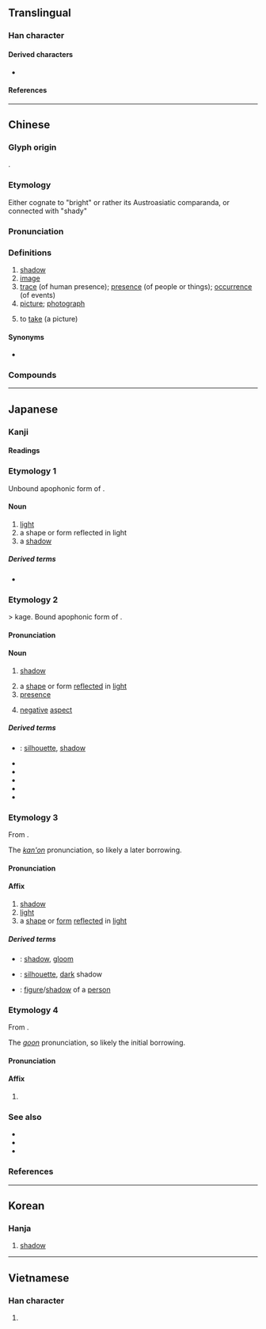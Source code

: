 {{character info/new}}
==Translingual==
{{stroke order|strokes=15}}

===Han character===
{{Han char|rn=59|rad=彡|as=12|sn=15|four=62922|canj=AFHHH|ids=⿰景彡}}

====Derived characters====
* {{l|mul|[[𡂵]], [[𤂖]], [[𥶩]]}}

====References====
{{Han ref|kx=0364.190|dkj=10019|dj=0684.050|hdz=20857.040|uh=5F71}}

----

==Chinese==
{{zh-forms|alt=𢒈:second-round simplified}}

===Glyph origin===
{{Han etym}}
{{Han compound|景|彡|ls=psc|c1=p|c2=s}}.

===Etymology===
Either cognate to {{och-l|英}} "bright" or rather its Austroasiatic comparanda, or connected with {{och-l|苑}} "shady"

===Pronunciation===
{{zh-pron
|m=yǐng,er=y
|m_note=yǐngr - “shadow; reflection; vague impression”
|c=jing2,jeng2
|g=in3
|h=pfs=yáng
|j=ing2
|md=īng
|mn=iáⁿ/ńg/éng
|mn_note=iáⁿ - vernacular; ńg - vernacular (limited, e.g. {{zh-l|樹影|tr=-}}); éng - literary
|mn-t=ian2
|w=2in
|mc=y
|oc=y
|ma=
|cat=n,c:v
}}

===Definitions===
{{zh-hanzi}}

# [[shadow]]
# [[image]]
# [[trace]] (of human presence); [[presence]] (of people or things); [[occurrence]] (of events)
# [[picture]]; [[photograph]]
# {{lb|zh|Cantonese}} to [[take]] (a picture)

====Synonyms====
* {{sense|to take a picture}} {{qualifier|Mandarin}} {{zh-l|拍}}

===Compounds===
{{zh-der|電影:film, movie|影響:influence|三影郎中|不見人影|不見蹤影|二輪電影|人影|人影兒|伴唱影碟|來蹤去影|倒影|倩影|倫敦影展|側影|偶影|傍個影兒|儷影|儷影雙雙|光影|全景電影|刀光劍影|剪影|劇情影片|動畫影像|化為泡影|北非諜影|匿影藏形|半影|卡通電影|卦影|古人影子|合影|君影草|吠影吠聲|含沙射影|吹影鏤塵|商業影片|喜劇電影|坎城影展|報導攝影|夢幻泡影|天文攝影|如影相隨|如影隨形|孤形吊影|孤形單影|孤形隻影|孤身隻影|實況錄影|實驗電影|射影|小影|小電影|帆影|幻影|幽夢影|弄影|弓影杯蛇|弓影浮杯|弔影|張三影|形單影單|形單影支|形單影隻|形孤影寡|形孤影隻|形影|形影不離|形影相依|形影相弔|形影相追|形影相隨|形影相顧|形隻影單|彩影|影不離燈|影中蛇|影事|影人|影像|影像合成|影像處理|影兒|影劇|影占|影印|影印本|影印機|影友會|影后|影圈|影城|影堂|影塑|影壁|影壇|影子|影子內閣|影子政府|影子花|影宋抄本|影寫本|影射|影展|影帝|影帶|影形不離|影影|影影綽綽|影戤|影戲|影戲人兒|影星|影本|影格|影業|影燈|影片|影碟|影神|影視|影視卡|影評|影評家|影調|影調劇|影跡|影蹤|影身|影迷|影鈔本|影附|影院|影隻形單|影集|影音光碟|影音統碟|影響力|後影|從影|心影|息影|息影園林|息影林泉|成人電影|投影|投影機|投影片|投影畫|投影畫法|抱影|抹不著影|拍電影|捉影捕風|捉風捕影|捕影拿風|捕影繫風|捕風捉影|捕風繫影|掠影|探竿影草|推理電影|握風捕影|搏影|攝影|攝影室|攝影小說|攝影師|攝影棚|攝影機|放影機|放映影幕|數位影像|數位影碟|斂影逃形|新聞剪影|日不移影|暗影|暗香疏影|書影|有味電影|有感電影|有聲電影|有點影兒|望風捕影|望風撲影|木偶影片|杆影|杯弓蛇影|東京影展|杳無蹤影|柏林影展|柳影花陰|桑榆暮影|標高投影|水光雲影|沒形沒影|沒影兒|沒影子|沒有影兒|泡影|浮光掠影|潛影|潛骸竄影|灤州影|無形無影|無影無形|無影無蹤|無聲電影|無蹤無影|燭影搖紅|燭影斧聲|環幕電影|瓦影龜魚|畏影惡跡|畏影而走|留影|畫影圖形|疏影|疑影|皮影戲|真影|眼影|碟影機|碟影片|科幻電影|立竿見影|立體影像|立體影片|立體攝影|立體電影|竹影|紐約影展|紙上電影|縮影|縮影微捲|繪影繪聲|繪聲繪影|繫風捕影|美術電影|背影|航空攝影|萍蹤浪影|藏形匿影|藏頭漏影|蟾影|衣香鬢影|衾影無慚|複合攝影|負影|蹤影|躡影追風|身影|近焦攝影|迴清倒影|追蹤覓影|追風捕影|追風覓影|追風躡影|透視縮影|遙測影像|錄影|錄影帶|錄影機|錄影碟|錄影節目|錄放影機|鏤塵吹影|陰影|陰影法|隻影全無|隻身孤影|雁影分飛|雷射攝影|電影圈|電影小說|電影文化|電影明星|電影業|電影票|電影美術|電影藝術|電影街|電影語言|電影院|電視影像|電視影片|電視影集|露天電影|響答影隨|頭影|顧影|顧影弄姿|顧影自憐|顯影|顯微書影|駒影|驢皮影|高速攝影|鬼影|鬼影子|鬼影幢幢|魅影|麗影|黑影|黑白影片|龕影|黃色電影|知影:chai-iáⁿ|有影:yû-yáng}}

{{zh-cat|Photography}}

----

==Japanese==

===Kanji===
{{ja-kanji|grade=c|rs=彡12}}

====Readings====
{{ja-readings
|goon=よう
|kanon=えい
|kun=かげ-
}}

===Etymology 1===
Unbound apophonic form of {{m|ja|影|tr=kaga}}.

====Noun====
{{ja-noun|かが}}

# [[light]]
# a shape or form reflected in light
# a [[shadow]]

=====Derived terms=====
* {{ja-r|鏡|かがみ}}

===Etymology 2===
{{ja-kanjitab|かげ|yomi=k}}
{{suffix|ja|影|tr1=kaga|い|tr2=i}} > kage. Bound apophonic form of {{m|ja|影|tr=kaga}}.

====Pronunciation====
{{ja-pron|yomi=k|かげ|acc=1|acc_ref=DJR,NHK}}

====Noun====
{{ja-noun|かげ}}

# [[shadow]]
#: {{ja-usex|馬の'''影'''|うま の '''かげ'''|a '''shadow''' of a horse}}
# a [[shape]] or form [[reflected]] in [[light]]
# [[presence]]
#: {{ja-usex|この町は'''影'''が薄い。|この まち は '''かげ''' が うすい。|This town's '''presence''' is little.}}
# [[negative]] [[aspect]]

=====Derived terms=====
{{der-top}}
* {{ja-r|影%法師|かげ%ぼうし}}: [[silhouette]], [[shadow]]
* {{ja-r|月影|つきかげ}}
* {{ja-r|空影|そらかげ}}
* {{ja-r|山影|やまかげ}}
* {{ja-r|闇影|やみかげ}}
* {{ja-r|日%影|ひ%かげ}}
{{der-bottom}}

===Etymology 3===
{{ja-kanjitab|えい|yomi=kanon}}
From {{der|ja|ltc|sort=えい|-}} {{ltc-l|影}}.

The ''[[漢音#Japanese|kan'on]]'' pronunciation, so likely a later borrowing.

====Pronunciation====
{{ja-pron|えい|y=kanon}}

====Affix====
{{ja-pos|affix|えい}}

# [[shadow]]
# [[light]]
# a [[shape]] or [[form]] [[reflect]]ed in [[light]]

=====Derived terms=====
{{der-top}}
* {{ja-r|暗影|あんえい}}: [[shadow]], [[gloom]]
* {{ja-r|黒影|こくえい}}: [[silhouette]], [[dark]] shadow
* {{ja-r|人影|じんえい}}: [[figure]]/[[shadow]] of a [[person]]
{{der-bottom}}

===Etymology 4===
{{ja-kanjitab|よう|yomi=goon}}
From {{der|ja|ltc|sort=よう|-}} {{ltc-l|影}}.

The ''[[呉音#Japanese|goon]]'' pronunciation, so likely the initial borrowing.

====Pronunciation====
{{ja-pron|よう|y=goon}}

====Affix====
{{ja-pos|affix|よう}}

# {{lb|ja|rare}} {{alternative form of|影|lang=ja|tr=ei}}

===See also===
* {{ja-r|陰|かげ}}
* {{ja-r|日%陰|ひ%かげ}}
* {{ja-r|陰%影|いん%えい}}

===References===
<references/>

----

==Korean==

===Hanja===
{{ko-hanja|hangeul=영}}

# [[shadow]]

----

==Vietnamese==

===Han character===
{{vi-hantu|[[ảnh]]|rs=彡12}}

# {{defn|lang=vi|sort=彡12}}